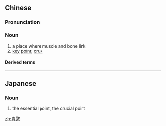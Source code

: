 ==Chinese==
{{zh-forms}}

===Pronunciation===
{{zh-pron
|m=kěnqìng,kěnqǐng,2n=variant
|c=hoi2 hing3,hang2 hing3
|cat=n
}}

===Noun===
{{zh-noun}}

# a place where muscle and bone link
# [[key]] [[point]]; [[crux]]

====Derived terms====
{{zh-der|中肯}}

----

==Japanese==
{{ja-kanjitab|こう|けい|yomi=o}}

===Noun===
{{ja-noun|こうけい}}

# the essential point, the crucial point

[[zh:肯綮]]